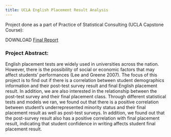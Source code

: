 ```yaml
---
title: UCLA English Placement Result Analysis
---
```


Project done as a part of Practice of Statistical Consulting (UCLA Capstone Course):

DOWNLOAD [Final Report](/141XP_Final_Report (12).pdf)

### Project Abstract:
English placement tests are widely used in universities across the nation. However, there is the
possibility of social or economic factors that may affect students’ performances (Lee and Greene
2007). The focus of this project is to find out if there is a correlation between student demographics
information and their post-test survey result and final English placement result. In addition,
we are also interested in the relationship between the post-test survey and their final placement
class. Through different statistical tests and models we ran, we found out that there is a positive
correlation between student’s underrepresented minority status and their final placement result as
well as post-test surveys. In addition, we found out that the post-survey result also has a positive
correlation with final placement result, indicating that student confidence in writing affects student
final placement result.
